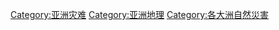 [[Category:亚洲灾难|Category:亚洲灾难]]
[[Category:亚洲地理|Category:亚洲地理]]
[[Category:各大洲自然災害|Category:各大洲自然災害]]